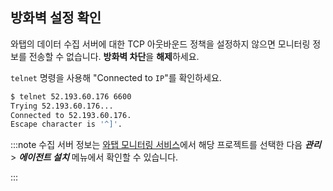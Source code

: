 ## 방화벽 설정 확인

와탭의 데이터 수집 서버에 대한 TCP 아웃바운드 정책을 설정하지 않으면 모니터링 정보를 전송할 수 없습니다. **방화벽 차단**을 **해제**하세요.

`telnet` 명령을 사용해 "Connected to ```IP```"를 확인하세요.

```sh
$ telnet 52.193.60.176 6600
Trying 52.193.60.176...
Connected to 52.193.60.176.
Escape character is '^]'.
```

:::note
수집 서버 정보는 [와탭 모니터링 서비스](https://service.whatap.io/)에서 해당 프로젝트를 선택한 다음 ***관리*** > ***에이전트 설치*** 메뉴에서 확인할 수 있습니다.
<!-- 메뉴 경로 확인 필요 -->
:::